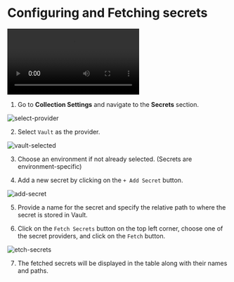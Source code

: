 
# Configuring and Fetching secrets<PremiumBadge />

<video controls className="mt-10">
  <source
    src="/screenrecordings/vault/configuring-and-fetching-secrets.mp4"
    type="video/mp4"
  />
  Your browser does not support the video tag.
</video>

<br />

1. Go to **Collection Settings** and navigate to the **Secrets** section.

![select-provider](/screenshots/secret-variables/hashicorp-vault/config-and-fetching-secrets/1-select-provider.webp)


2. Select `Vault` as the provider.

![vault-selected](/screenshots/secret-variables/hashicorp-vault/config-and-fetching-secrets/2-vault-selected.webp)

3. Choose an environment if not already selected. (Secrets are environment-specific)

4. Add a new secret by clicking on the `+ Add Secret` button.

![add-secret](/screenshots/secret-variables/hashicorp-vault/config-and-fetching-secrets/3-add-secret.webp)

5. Provide a name for the secret and specify the relative path to where the secret is stored in Vault.

6. Click on the `Fetch Secrets` button on the top left corner, choose one of the secret providers, and click on the `Fetch` button.

![etch-secrets](/screenshots/secret-variables/hashicorp-vault/config-and-fetching-secrets/4-fetch-secrets.webp)

7. The fetched secrets will be displayed in the table along with their names and paths.
